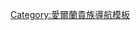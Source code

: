 {{Navbox
|name  = 拉斯多內爾男爵
|title = [[拉斯多內爾男爵]]
|state = {{{state|autocollapse}}}
|style = wide
|bodyclass = hlist

|list1 =
* {{link-en|第一代拉斯多內爾男爵約翰·麥克林托克|John McClintock, 1st Baron Rathdonnell|第一代男爵約翰·麥克林托克}}（1868年－1879年）
* {{link-en|第二代拉斯多內爾男爵托馬斯·麥克林托克-班伯里|Thomas McClintock-Bunbury, 2nd Baron Rathdonnell|第二代男爵托馬斯·麥克林托克-班伯里}}（1879年－1929年）
* [[第三代拉斯多內爾男爵托馬斯·麥克林托克-班伯里|第三代男爵托馬斯·麥克林托克-班伯里]]（1929年－1937年）
* [[第四代拉斯多內爾男爵威廉·麥克林托克-班伯里|第四代男爵威廉·麥克林托克-班伯里]]（1937年－1959年）
* [[第五代拉斯多內爾男爵托馬斯·麥克林托克-班伯里|第五代男爵托馬斯·麥克林托克-班伯里]]（1959年至今）

}}<noinclude>
{{collapsible option}}
[[Category:愛爾蘭貴族導航模板]]
</noinclude>